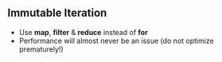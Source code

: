 ## Immutable Iteration

* Use **map**, **filter** & **reduce** instead of **for**
* Performance will almost never be an issue (do not optimize prematurely!)
